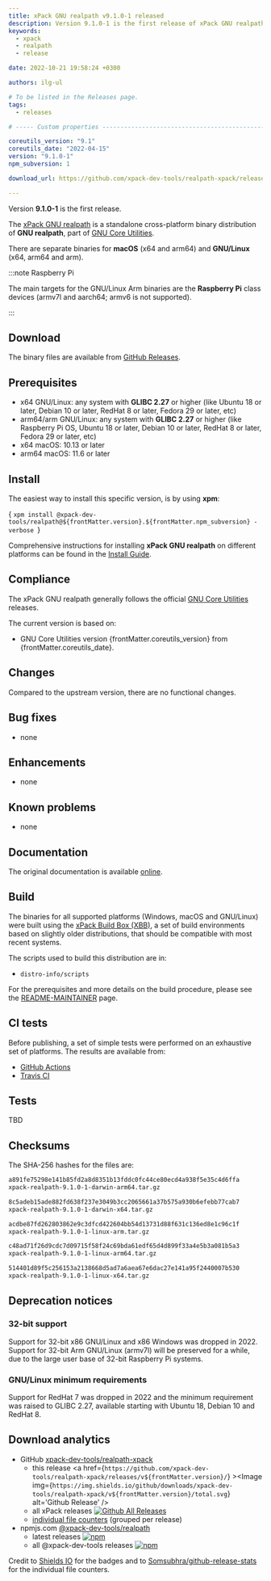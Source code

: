 ```yaml
---
title: xPack GNU realpath v9.1.0-1 released
description: Version 9.1.0-1 is the first release of xPack GNU realpath.
keywords:
  - xpack
  - realpath
  - release

date: 2022-10-21 19:58:24 +0300

authors: ilg-ul

# To be listed in the Releases page.
tags:
  - releases

# ----- Custom properties -----------------------------------------------------

coreutils_version: "9.1"
coreutils_date: "2022-04-15"
version: "9.1.0-1"
npm_subversion: 1

download_url: https://github.com/xpack-dev-tools/realpath-xpack/releases/tag/v9.1.0-1/

---
```


<head><title>{frontMatter.title}</title></head>
<head><meta property="og:title" content={frontMatter.title} /></head>

Version **9.1.0-1** is the first release.

<!-- truncate -->


The [xPack GNU realpath](https://xpack-dev-tools.github.io/realpath-xpack/)
is a standalone cross-platform binary distribution of
**GNU realpath**, part of
[GNU Core Utilities](https://www.gnu.org/software/coreutils/).

There are separate binaries for
**macOS** (x64 and arm64)
and **GNU/Linux** (x64, arm64 and arm).

:::note Raspberry Pi

The main targets for the GNU/Linux Arm
binaries are the **Raspberry Pi** class devices (armv7l and aarch64;
armv6 is not supported).

:::

## Download

The binary files are available from <a href={frontMatter.download_url}>GitHub Releases</a>.

## Prerequisites

- x64 GNU/Linux: any system with **GLIBC 2.27** or higher
  (like Ubuntu 18 or later, Debian 10 or later, RedHat 8 or later,
  Fedora 29 or later, etc)
- arm64/arm GNU/Linux: any system with **GLIBC 2.27** or higher
  (like Raspberry Pi OS, Ubuntu 18 or later, Debian 10 or later, RedHat 8 or later,
  Fedora 29 or later, etc)
- x64 macOS: 10.13 or later
- arm64 macOS: 11.6 or later

## Install

The easiest way to install this specific version, is by using **xpm**:

<CodeBlock language="console"> {
`xpm install @xpack-dev-tools/realpath@${frontMatter.version}.${frontMatter.npm_subversion} -verbose
`} </CodeBlock>

Comprehensive instructions for installing **xPack GNU realpath** on different platforms
can be found in the [Install Guide](/docs/install/).

## Compliance

The xPack GNU realpath generally follows the official
[GNU Core Utilities](https://ftp.gnu.org/gnu/coreutils/) releases.

The current version is based on:

- GNU Core Utilities version {frontMatter.coreutils_version}
from {frontMatter.coreutils_date}.

## Changes

Compared to the upstream version, there are no functional changes.

## Bug fixes

- none

## Enhancements

- none

## Known problems

- none

## Documentation

The original documentation is available
[online](https://www.gnu.org/software/coreutils/manual/).

## Build

The binaries for all supported platforms
(Windows, macOS and GNU/Linux) were built using the
[xPack Build Box (XBB)](https://xpack.github.io/xbb/), a set
of build environments based on slightly older distributions, that should be
compatible with most recent systems.

The scripts used to build this distribution are in:

- `distro-info/scripts`

For the prerequisites and more details on the build procedure, please see the
[README-MAINTAINER](https://github.com/xpack-dev-tools/realpath-xpack/blob/xpack/README-MAINTAINER.md) page.

## CI tests

Before publishing, a set of simple tests were performed on an exhaustive
set of platforms. The results are available from:

- [GitHub Actions](https://github.com/xpack-dev-tools/realpath-xpack/actions/)
- [Travis CI](https://app.travis-ci.com/github/xpack-dev-tools/realpath-xpack/builds/)

## Tests

TBD

## Checksums

The SHA-256 hashes for the files are:

```txt
a891fe75298e141b85fd2a8d8351b13fddc0fc44ce80ecd4a938f5e35c4d6ffa
xpack-realpath-9.1.0-1-darwin-arm64.tar.gz

8c5adeb15ade882fd638f237e3049b3cc2065661a37b575a930b6efebb77cab7
xpack-realpath-9.1.0-1-darwin-x64.tar.gz

acdbe87fd262803862e9c3dfcd422604bb54d13731d88f631c136ed8e1c96c1f
xpack-realpath-9.1.0-1-linux-arm.tar.gz

c48ad71f26d9cdc7d09715f58f24c69bda61edf65d4d899f33a4e5b3a081b5a3
xpack-realpath-9.1.0-1-linux-arm64.tar.gz

514401d89f5c256153a2138668d5ad7a6aea67e6dac27e141a95f2440007b530
xpack-realpath-9.1.0-1-linux-x64.tar.gz

```

## Deprecation notices

### 32-bit support

Support for 32-bit x86 GNU/Linux and x86 Windows was
dropped in 2022. Support for 32-bit Arm GNU/Linux (armv7l) will be preserved
for a while, due to the large user base of 32-bit Raspberry Pi systems.

### GNU/Linux minimum requirements

Support for RedHat 7 was dropped in 2022 and the
minimum requirement was raised to GLIBC 2.27, available starting
with Ubuntu 18, Debian 10 and RedHat 8.

## Download analytics

- GitHub [xpack-dev-tools/realpath-xpack](https://github.com/xpack-dev-tools/realpath-xpack/)
  - this release <a href={`https://github.com/xpack-dev-tools/realpath-xpack/releases/v${frontMatter.version}/`} ><Image img={`https://img.shields.io/github/downloads/xpack-dev-tools/realpath-xpack/v${frontMatter.version}/total.svg`} alt='Github Release' /></a>
  - all xPack releases [![Github All Releases](https://img.shields.io/github/downloads/xpack-dev-tools/realpath-xpack/total.svg)](https://github.com/xpack-dev-tools/realpath-xpack/releases/)
  - [individual file counters](https://somsubhra.github.io/github-release-stats/?username=xpack-dev-tools&repository=realpath-xpack) (grouped per release)
- npmjs.com [@xpack-dev-tools/realpath](https://www.npmjs.com/package/@xpack-dev-tools/realpath)
  - latest releases [![npm](https://img.shields.io/npm/dw/@xpack-dev-tools/realpath.svg)](https://www.npmjs.com/package/@xpack-dev-tools/realpath/)
  - all @xpack-dev-tools releases [![npm](https://img.shields.io/npm/dt/@xpack-dev-tools/realpath.svg)](https://www.npmjs.com/package/@xpack-dev-tools/realpath/)

Credit to [Shields IO](https://shields.io) for the badges and to
[Somsubhra/github-release-stats](https://github.com/Somsubhra/github-release-stats)
for the individual file counters.
